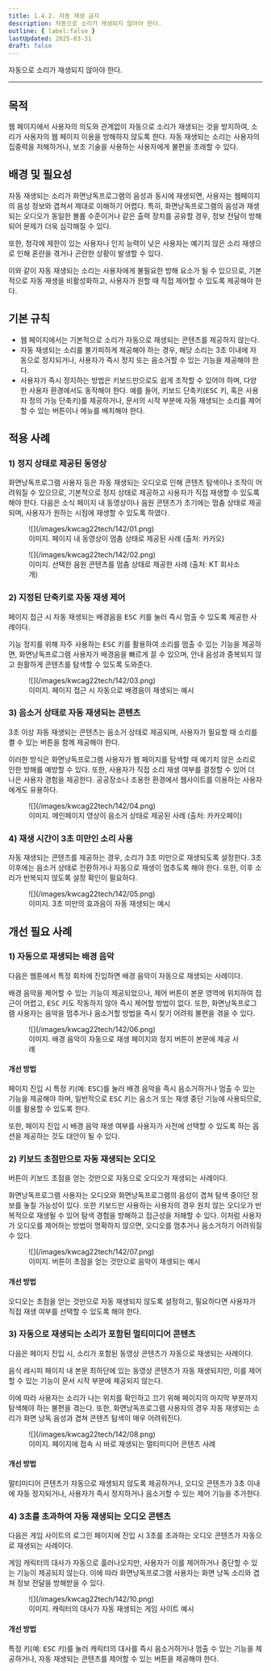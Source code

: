 ```yaml
---
title: 1.4.2. 자동 재생 금지
description: 자동으로 소리가 재생되지 않아야 한다.
outline: { label:false }
lastUpdated: 2025-03-31
draft: false
---
```


자동으로 소리가 재생되지 않아야 한다.
* * *

## 목적
웹 페이지에서 사용자의 의도와 관계없이 자동으로 소리가 재생되는 것을 방지하여, 소리가 사용자의 웹 페이지 이용을 방해하지 않도록 한다. 자동 재생되는 소리는 사용자의 집중력을 저해하거나, 보조 기술을 사용하는 사용자에게 불편을 초래할 수 있다.

##	배경 및 필요성
자동 재생되는 소리가 화면낭독프로그램의 음성과 동시에 재생되면, 사용자는 웹페이지의 음성 정보와 겹쳐서 제대로 이해하기 어렵다. 특히, 화면낭독프로그램의 음성과 재생되는 오디오가 동일한 볼륨 수준이거나 같은 출력 장치를 공유할 경우, 정보 전달이 방해되어 문제가 더욱 심각해질 수 있다.

또한, 청각에 제한이 있는 사용자나 인지 능력이 낮은 사용자는 예기치 않은 소리 재생으로 인해 혼란을 겪거나 곤란한 상황이 발생할 수 있다.

이와 같이 자동 재생되는 소리는 사용자에게 불필요한 방해 요소가 될 수 있으므로, 기본적으로 자동 재생을 비활성화하고, 사용자가 원할 때 직접 제어할 수 있도록 제공해야 한다.

##	기본 규칙
- 웹 페이지에서는 기본적으로 소리가 자동으로 재생되는 콘텐츠를 제공하지 않는다.
- 자동 재생되는 소리를 불가피하게 제공해야 하는 경우, 해당 소리는 3초 이내에 자동으로 정지되거나, 사용자가 즉시 정지 또는 음소거할 수 있는 기능을 제공해야 한다.
- 사용자가 즉시 정지하는 방법은 키보드만으로도 쉽게 조작할 수 있어야 하며, 다양한 사용자 환경에서도 동작해야 한다. 예를 들어, 키보드 단축키(<kbd>ESC</kbd> 키, 혹은 사용자 정의 가능 단축키)를 제공하거나, 문서의 시작 부분에 자동 재생되는 소리를 제어할 수 있는 버튼이나 메뉴를 배치해야 한다.

## 적용 사례
### 1)	정지 상태로 제공된 동영상
화면낭독프로그램 사용자 등은 자동 재생되는 오디오로 인해 콘텐츠 탐색이나 조작이 어려워질 수 있으므로, 기본적으로 정지 상태로 제공하고 사용자가 직접 재생할 수 있도록 해야 한다.
다음은 소식 페이지 내 동영상이나 음원 콘텐츠가 초기에는 멈춤 상태로 제공되며, 사용자가 원하는 시점에 재생할 수 있도록 하였다.

<figure>
	![](/images/kwcag22tech/142/01.png)
	<figcaption>이미지. 페이지 내 동영상이 멈춤 상태로 제공된 사례 (출처: 카카오)</figcaption>
</figure>

<figure>
	![](/images/kwcag22tech/142/02.png)
	<figcaption>이미지. 선택한 음원 콘텐츠를 멈춤 상태로 제공한 사례 (출처: KT 회사소개)</figcaption>
</figure>

### 2)	지정된 단축키로 자동 재생 제어
페이지 접근 시 자동 재생되는 배경음을 <kbd>ESC</kbd> 키를 눌러 즉시 멈출 수 있도록 제공한 사례이다.

기능 정지를 위해 자주 사용하는 <kbd>ESC</kbd> 키를 활용하여 소리를 멈출 수 있는 기능을 제공하면, 화면낭독프로그램 사용자가 배경음을 빠르게 끌 수 있으며, 안내 음성과 중복되지 않고 원활하게 콘텐츠를 탐색할 수 있도록 도와준다.

<figure>
	![](/images/kwcag22tech/142/03.png)
	<figcaption>이미지. 페이지 접근 시 자동으로 배경음이 재생되는 예시</figcaption>
</figure>

### 3)	음소거 상태로 자동 재생되는 콘텐츠
3초 이상 자동 재생되는 콘텐츠는 음소거 상태로 제공되며, 사용자가 필요할 때 소리를 켤 수 있는 버튼을 함께 제공해야 한다.

이러한 방식은 화면낭독프로그램 사용자가 웹 페이지를 탐색할 때 예기치 않은 소리로 인한 방해를 예방할 수 있다. 또한, 사용자가 직접 소리 재생 여부를 결정할 수 있어 더 나은 사용자 경험을 제공한다. 공공장소나 조용한 환경에서 웹사이트를 이용하는 사용자에게도 유용하다.

<figure>
	![](/images/kwcag22tech/142/04.png)
	<figcaption>이미지. 메인페이지 영상이 음소거 상태로 제공된 사례 (출처: 카카오페이)</figcaption>
</figure>

### 4)	재생 시간이 3초 미만인 소리 사용
자동 재생되는 콘텐츠를 제공하는 경우, 소리가 3초 미만으로 재생되도록 설정한다. 3초 이후에는 음소거 상태로 전환하거나 자동으로 재생이 멈추도록 해야 한다. 또한, 이후 소리가 반복되지 않도록 설정 확인이 필요하다.

<figure>
	![](/images/kwcag22tech/142/05.png)
	<figcaption>이미지. 3초 미만의 효과음이 자동 재생되는 예시</figcaption>
</figure>

## 개선 필요 사례

### 1)	자동으로 재생되는 배경 음악
다음은 웹툰에서 특정 회차에 진입하면 배경 음악이 자동으로 재생되는 사례이다.

배경 음악을 제어할 수 있는 기능이 제공되었으나, 제어 버튼이 본문 영역에 위치하여 접근이 어렵고, <kbd>ESC</kbd> 키도 작동하지 않아 즉시 제어할 방법이 없다. 또한, 화면낭독프로그램 사용자는 음악을 멈추거나 음소거할 방법을 즉시 찾기 어려워 불편을 겪을 수 있다.

<figure>
	![](/images/kwcag22tech/142/06.png)
	<figcaption>이미지. 배경 음악이 자동으로 재생 페이지와 정지 버튼이 본문에 제공 사례</figcaption>
</figure>

#### 개선 방법
페이지 진입 시 특정 키(예: <kbd>ESC</kbd>)를 눌러 배경 음악을 즉시 음소거하거나 멈출 수 있는 기능을 제공해야 하며, 일반적으로 <kbd>ESC</kbd> 키는 음소거 또는 재생 중단 기능에 사용되므로, 이를 활용할 수 있도록 한다. 

또한, 페이지 진입 시 배경 음악 재생 여부를 사용자가 사전에 선택할 수 있도록 하는 옵션을 제공하는 것도 대안이 될 수 있다.

### 2)	키보드 초점만으로 자동 재생되는 오디오
버튼이 키보드 초점을 얻는 것만으로 자동으로 오디오가 재생되는 사례이다.

화면낭독프로그램 사용자는 오디오와 화면낭독프로그램의 음성이 겹쳐 탐색 중이던 정보를 놓칠 가능성이 있다. 또한 키보드만 사용하는 사용자의 경우 원치 않는 오디오가 반복적으로 재생될 수 있어 탐색 경험을 방해하고 접근성을 저해할 수 있다. 이처럼 사용자가 오디오를 제어하는 방법이 명확하지 않으면, 오디오를 멈추거나 음소거하기 어려워질 수 있다.

<figure>
	![](/images/kwcag22tech/142/07.png)
	<figcaption>이미지. 버튼이 초점을 얻는 것만으로 음악이 재생되는 예시</figcaption>
</figure>

#### 개선 방법
오디오는 초점을 얻는 것만으로 자동 재생되지 않도록 설정하고, 필요하다면 사용자가 직접 재생 여부를 선택할 수 있도록 해야 한다.

### 3)	자동으로 재생되는 소리가 포함된 멀티미디어 콘텐츠
다음은 페이지 진입 시, 소리가 포함된 동영상 콘텐츠가 자동으로 재생되는 사례이다.

음식 레시피 페이지 내 본문 최하단에 있는 동영상 콘텐츠가 자동 재생되지만, 이를 제어할 수 있는 기능이 문서 시작 부분에 제공되지 않는다.

이에 따라 사용자는 소리가 나는 위치를 확인하고 끄기 위해 페이지의 마지막 부분까지 탐색해야 하는 불편을 겪는다. 또한, 화면낭독프로그램 사용자의 경우 자동 재생되는 소리가 화면 낭독 음성과 겹쳐 콘텐츠 탐색이 매우 어려워진다.

<figure>
	![](/images/kwcag22tech/142/08.png)
	<figcaption>이미지. 페이지에 접속 시 바로 재생되는 멀티미디어 콘텐츠 사례</figcaption>
</figure>

#### 개선 방법
멀티미디어 콘텐츠가 자동으로 재생되지 않도록 제공하거나, 오디오 콘텐츠가 3초 이내에 자동 정지되거나, 사용자가 즉시 정지하거나 음소거할 수 있는 제어 기능을 추가한다.

### 4)	3초를 초과하여 자동 재생되는 오디오 콘텐츠
다음은 게임 사이트의 로그인 페이지에 진입 시 3초를 초과하는 오디오 콘텐츠가 자동으로 재생되는 사례이다.

게임 캐릭터의 대사가 자동으로 흘러나오지만, 사용자가 이를 제어하거나 중단할 수 있는 기능이 제공되지 않는다. 이에 따라 화면낭독프로그램 사용자는 화면 낭독 소리와 겹쳐 정보 전달을 방해받을 수 있다.

<figure>
	![](/images/kwcag22tech/142/10.png)
	<figcaption>이미지. 캐릭터의 대사가 자동 재생되는 게임 사이트 예시</figcaption>
</figure>

#### 개선 방법
특정 키(예: <kbd>ESC</kbd> 키)를 눌러 캐릭터의 대사를 즉시 음소거하거나 멈출 수 있는 기능을 제공하거나, 자동 재생되는 콘텐츠를 제어할 수 있는 버튼을 제공해야 한다.
